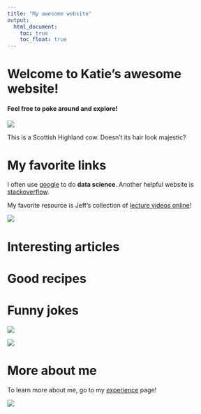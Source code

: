 ```yaml
---
title: "My awesome website"
output: 
  html_document:
    toc: true
    toc_float: true
---
```


# Welcome to Katie's awesome website!
#### Feel free to poke around and explore!


![](images/image2.jpg)

This is a Scottish Highland cow. Doesn't its hair look majestic? 

# My favorite links

I often use [google](https://google.com) to do **data science**. Another helpful website is [stackoverflow](https://stackoverflow.com/). 

My favorite resource is Jeff's collection of [lecture videos online](https://courseworks2.columbia.edu/courses/87974/external_tools/13582)! 

![](images/image.jpg) 


# Interesting articles 

# Good recipes

# Funny jokes 


![](https://media.giphy.com/media/drXGoW1iudhKw/giphy.gif)

![](https://media.giphy.com/media/gpISkg5ZVKDja/giphy.gif)


# More about me 

To learn more about me, go to my [experience](experience.html) page! 

![](https://media.giphy.com/media/P4EO3u0apt3PO/giphy.gif)




